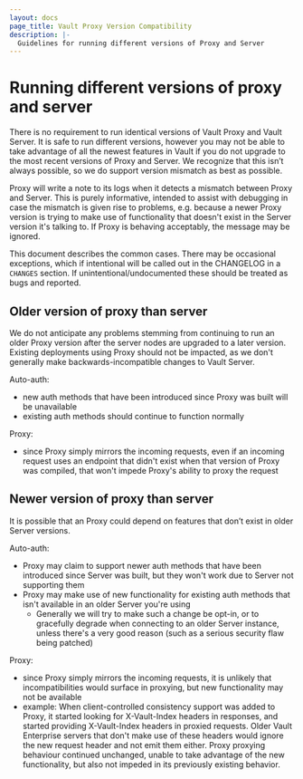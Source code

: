 ```yaml
---
layout: docs
page_title: Vault Proxy Version Compatibility
description: |-
  Guidelines for running different versions of Proxy and Server
---
```


# Running different versions of proxy and server

There is no requirement to run identical versions of Vault Proxy and Vault Server.
It is safe to run different versions, however you may not be able to take advantage of all the newest features in Vault if you do not upgrade to the most recent versions of Proxy and Server. We recognize that this isn’t always possible, so we do support version mismatch as best as possible.

Proxy will write a note to its logs when it detects a mismatch between Proxy and Server.  This is purely informative, intended to assist with debugging in case the mismatch is given rise to problems, e.g. because a newer Proxy version is trying to make use of functionality that doesn't exist in the Server version it's talking to.  If Proxy is behaving acceptably, the message may be ignored.

This document describes the common cases.  There may be occasional exceptions, which if intentional will be called out in the CHANGELOG in a `CHANGES` section.  If unintentional/undocumented these should be treated as bugs and reported.

## Older version of proxy than server

We do not anticipate any problems stemming from continuing to run an older Proxy version after the server nodes are upgraded to a later version.  Existing deployments using Proxy should not be impacted, as we don't generally make backwards-incompatible changes to Vault Server.

Auto-auth:
- new auth methods that have been introduced since Proxy was built will be unavailable
- existing auth methods should continue to function normally

Proxy:
- since Proxy simply mirrors the incoming requests, even if an incoming request uses an endpoint that didn't exist when that version of Proxy was compiled, that won't impede Proxy's ability to proxy the request

## Newer version of proxy than server

It is possible that an Proxy could depend on features that don’t exist in older Server versions.

Auto-auth:
- Proxy may claim to support newer auth methods that have been introduced since Server was built, but they won't work due to Server not supporting them
- Proxy may make use of new functionality for existing auth methods that isn't available in an older Server you're using
  - Generally we will try to make such a change be opt-in, or to gracefully degrade when connecting to an older Server instance, unless there's a very good reason (such as a serious security flaw being patched)

Proxy:
- since Proxy simply mirrors the incoming requests, it is unlikely that incompatibilities would surface in proxying, but new functionality may not be available
- example: When client-controlled consistency support was added to Proxy, it started looking for X-Vault-Index headers in responses, and started providing X-Vault-Index headers in proxied requests.  Older Vault Enterprise servers that don't make use of these headers would ignore the new request header and not emit them either.  Proxy proxying behaviour continued unchanged, unable to take advantage of the new functionality, but also not impeded in its previously existing behavior.

